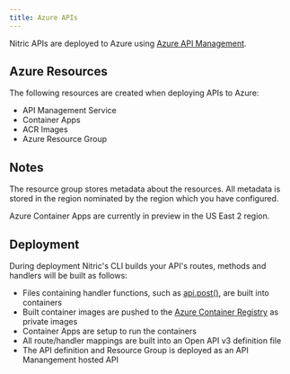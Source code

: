 ```yaml
---
title: Azure APIs
---
```


Nitric APIs are deployed to Azure using [Azure API Management](https://azure.microsoft.com/en-us/services/api-management/).

## Azure Resources

The following resources are created when deploying APIs to Azure:

- API Management Service
- Container Apps
- ACR Images
- Azure Resource Group

## Notes

The resource group stores metadata about the resources.
All metadata is stored in the region nominated by the region which you have configured.

Azure Container Apps are currently in preview in the US East 2 region.

## Deployment

During deployment Nitric's CLI builds your API's routes, methods and handlers will be built as follows:

- Files containing handler functions, such as [api.post()](/docs/reference/api/api-post), are built into containers
- Built container images are pushed to the [Azure Container Registry](https://azure.microsoft.com/en-us/services/container-registry/) as private images
- Container Apps are setup to run the containers
- All route/handler mappings are built into an Open API v3 definition file
- The API definition and Resource Group is deployed as an API Manangement hosted API

